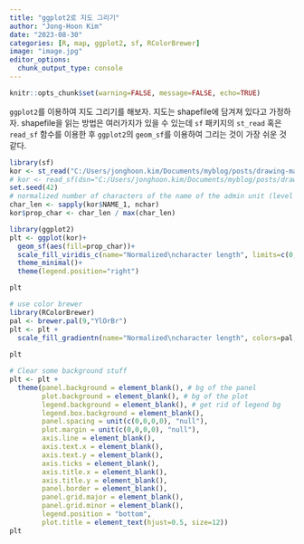 ```yaml
---
title: "ggplot2로 지도 그리기"
author: "Jong-Hoon Kim"
date: "2023-08-30"
categories: [R, map, ggplot2, sf, RColorBrewer]
image: "image.jpg"
editor_options: 
  chunk_output_type: console
---
```


```r
knitr::opts_chunk$set(warning=FALSE, message=FALSE, echo=TRUE)
```

`ggplot2`를 이용하여 지도 그리기를 해보자. 지도는 shapefile에 담겨져 있다고 가정하자. shapefile을 읽는 방법은 여러가지가 있을 수 있는데 `sf` 패키지의 `st_read` 혹은 `read_sf` 함수를 이용한 후 `ggplot2`의 `geom_sf`를 이용하여 그리는 것이 가장 쉬운 것 같다.

```r
library(sf)
kor <- st_read("C:/Users/jonghoon.kim/Documents/myblog/posts/drawing-map/gadm41_KOR_1.shp")
# kor <- read_sf(dsn="C:/Users/jonghoon.kim/Documents/myblog/posts/drawing-map", layer="gadm41_KOR_1")
set.seed(42)
# normalized number of characters of the name of the admin unit (level 1)
char_len <- sapply(kor$NAME_1, nchar)
kor$prop_char <- char_len / max(char_len)

library(ggplot2)
plt <- ggplot(kor)+
  geom_sf(aes(fill=prop_char))+
  scale_fill_viridis_c(name="Normalized\ncharacter length", limits=c(0,1)) +
  theme_minimal()+
  theme(legend.position="right")

plt

# use color brewer 
library(RColorBrewer)
pal <- brewer.pal(9,"YlOrBr")
plt <- plt + 
  scale_fill_gradientn(name="Normalized\ncharacter length", colors=pal, limits=c(0,1))
  
plt

# Clear some background stuff
plt <- plt +
  theme(panel.background = element_blank(), # bg of the panel
        plot.background = element_blank(), # bg of the plot
        legend.background = element_blank(), # get rid of legend bg
        legend.box.background = element_blank(),
        panel.spacing = unit(c(0,0,0,0), "null"),
        plot.margin = unit(c(0,0,0,0), "null"),
        axis.line = element_blank(),
        axis.text.x = element_blank(),
        axis.text.y = element_blank(),
        axis.ticks = element_blank(),
        axis.title.x = element_blank(),
        axis.title.y = element_blank(),
        panel.border = element_blank(),
        panel.grid.major = element_blank(),
        panel.grid.minor = element_blank(),
        legend.position = "bottom",
        plot.title = element_text(hjust=0.5, size=12))
plt
```
